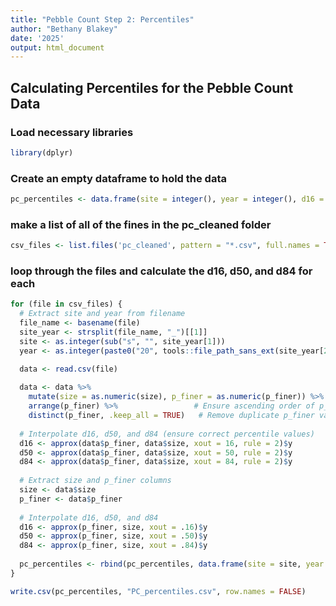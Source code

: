 ---
title: "Pebble Count Step 2: Percentiles"
author: "Bethany Blakey"
date: '2025'
output: html_document
---

## Calculating Percentiles for the Pebble Count Data

### Load necessary libraries

```{r}
library(dplyr)
```

### Create an empty dataframe to hold the data

```{r}
pc_percentiles <- data.frame(site = integer(), year = integer(), d16 = numeric(), d50 = numeric(), d84 = numeric())
```

### make a list of all of the fines in the pc_cleaned folder
```{r}
csv_files <- list.files('pc_cleaned', pattern = "*.csv", full.names = TRUE)
```

### loop through the files and calculate the d16, d50, and d84 for each

```{r}
for (file in csv_files) {
  # Extract site and year from filename
  file_name <- basename(file)
  site_year <- strsplit(file_name, "_")[[1]]
  site <- as.integer(sub("s", "", site_year[1]))
  year <- as.integer(paste0("20", tools::file_path_sans_ext(site_year[2])))

  data <- read.csv(file)
  
  data <- data %>%
    mutate(size = as.numeric(size), p_finer = as.numeric(p_finer)) %>%
    arrange(p_finer) %>%                 # Ensure ascending order of p_finer
    distinct(p_finer, .keep_all = TRUE)   # Remove duplicate p_finer values
  
  # Interpolate d16, d50, and d84 (ensure correct percentile values)
  d16 <- approx(data$p_finer, data$size, xout = 16, rule = 2)$y
  d50 <- approx(data$p_finer, data$size, xout = 50, rule = 2)$y
  d84 <- approx(data$p_finer, data$size, xout = 84, rule = 2)$y
  
  # Extract size and p_finer columns
  size <- data$size
  p_finer <- data$p_finer
  
  # Interpolate d16, d50, and d84
  d16 <- approx(p_finer, size, xout = .16)$y
  d50 <- approx(p_finer, size, xout = .50)$y
  d84 <- approx(p_finer, size, xout = .84)$y
  
  pc_percentiles <- rbind(pc_percentiles, data.frame(site = site, year = year, d16 = d16, d50 = d50, d84 = d84))
}

write.csv(pc_percentiles, "PC_percentiles.csv", row.names = FALSE)

```













